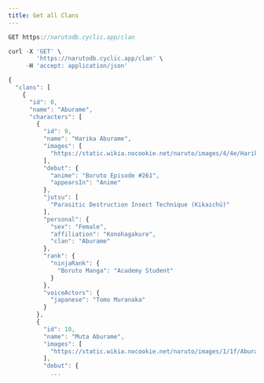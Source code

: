 ```yaml
---
title: Get all Clans
---
```


```js
GET https://narutodb.cyclic.app/clan
```

```js
curl -X 'GET' \
        'https://narutodb.cyclic.app/clan' \
     -H 'accept: application/json'
```

```js
{
  "clans": [
    {
      "id": 0,
      "name": "Aburame",
      "characters": [
        {
          "id": 9,
          "name": "Harika Aburame",
          "images": [
            "https://static.wikia.nocookie.net/naruto/images/4/4e/Harika_Aburame.png/revision/latest/scale-to-width-down/300?cb=20220904143733"
          ],
          "debut": {
            "anime": "Boruto Episode #261",
            "appearsIn": "Anime"
          },
          "jutsu": [
            "Parasitic Destruction Insect Technique (Kikaichū)"
          ],
          "personal": {
            "sex": "Female",
            "affiliation": "Konohagakure",
            "clan": "Aburame"
          },
          "rank": {
            "ninjaRank": {
              "Boruto Manga": "Academy Student"
            }
          },
          "voiceActors": {
            "japanese": "Tomo Muranaka"
          }
        },
        {
          "id": 10,
          "name": "Muta Aburame",
          "images": [
            "https://static.wikia.nocookie.net/naruto/images/1/1f/Aburame_Muta.png/revision/latest/scale-to-width-down/300?cb=20160115101249"
          ],
          "debut": {
            ...

```
